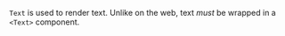 
`Text` is used to render text. Unlike on the web, text <i>must</i> be wrapped in a `<Text>` component.

<Example code={text} />
